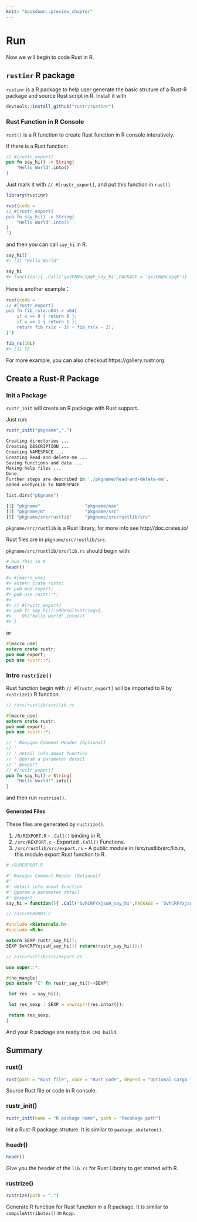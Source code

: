 ---
knit: "bookdown::preview_chapter"
---

# Run

Now we will begin to code Rust in R.

## `rustinr` R package

`rustinr` is a R package to help user generate the basic struture of a Rust-R package and source Rust script in R. Install it with 

```r
devtools::install_github("rustr/rustinr")
```

### Rust Function in R Console

`rust()` is a R function to create Rust function in R console interatively.

If there is a Rust function:

```rust
// #[rustr_export]
pub fn say_hi() -> String{
	"Hello World".into()
}
```

Just mark it with `// #[rustr_export]`, and put this function in `rust()`

```r
library(rustinr)

rust(code = '
// #[rustr_export]
pub fn say_hi() -> String{
	"Hello World".into()
}
')
```

and then you can call `say_hi` in R.

```r
say_hi()
#> [1] "Hello World"

say_hi
#> function(){ .Call('qxJFNNnLVpqF_say_hi',PACKAGE = 'qxJFNNnLVpqF')}
``` 

Here is another example：

```r
rust(code = '
// #[rustr_export]
pub fn fib_rs(x:u64)-> u64{
    if x == 0 { return 0 };
    if x == 1 { return 1 };
    return fib_rs(x - 1) + fib_rs(x - 2);
}')

fib_rs(10L)
#> [1] 55
```

For more example, you can also checkout https://gallery.rustr.org


## Create a Rust-R Package

### Init a Package

`rustr_init` will create an R package with Rust support.

Just run:

```r
rustr_init("pkgname",".")

Creating directories ...
Creating DESCRIPTION ...
Creating NAMESPACE ...
Creating Read-and-delete-me ...
Saving functions and data ...
Making help files ...
Done.
Further steps are described in './pkgname/Read-and-delete-me'.
added useDynLib to NAMESPACE

list.dirs("pkgname")

[1] "pkgname"                 "pkgname/man"            
[3] "pkgname/R"               "pkgname/src"            
[5] "pkgname/src/rustlib"     "pkgname/src/rustlib/src"
```

`pkgname/src/rustlib` is a Rust library, for more info see http://doc.crates.io/

Rust files are in `pkgname/src/rustlib/src`.  

`pkgname/src/rustlib/src/lib.rs` should begin with:

```r
# Run This In R
headr()

#> #[macro_use]
#> extern crate rustr;
#> pub mod export;
#> pub use rustr::*;
#> 
#> // #[rustr_export]
#> pub fn say_hi()->RResult<String>{
#>    Ok("hello world".into())
#> }
```

or

```rust
#[macro_use]
extern crate rustr;
pub mod export;
pub use rustr::*;
```


### Intro `rustrize()`

Rust function begin with `// #[rustr_export]` will be imported to R by `rustrize()` R function.

```rust
// /src/rustlib/src/lib.rs

#[macro_use]
extern crate rustr;
pub mod export;
pub use rustr::*;

// ' Roxygen Comment Header (Optional)
// ' 
// ' detail info about function
// ' @param a parameter detail
// ' @export
// #[rustr_export]
pub fn say_hi()-> String{
	"Hello World!".into()
}
```

and then run `rustrize()`.

#### Generated Files

These files are generated by `rustrize()`.

1. `/R/REXPORT.R` - `.Call()` binding in R.
1. `/src/REXPORT.c` - Exported `.Call()` Functions.
1. `/src/rustlib/src/export.rs` - A public module in /src/rustlib/src/lib.rs, this module export Rust function to R.

```r
# /R/REXPORT.R

#' Roxygen Comment Header (Optional)
#' 
#' detail info about function
#' @param a parameter detail
#' @export
say_hi = function(){ .Call('SvhCRFYxjsuH_say_hi',PACKAGE = 'SvhCRFYxjsuH')}
```

```c
// /src/REXPORT.c

#include <Rinternals.h>
#include <R.h>

extern SEXP rustr_say_hi();
SEXP SvhCRFYxjsuH_say_hi(){ return(rustr_say_hi());}

```

```rust
// /src/rustlib/src/export.rs

use super::*;

#[no_mangle]
pub extern "C" fn rustr_say_hi()->SEXP{

 let res  = say_hi();

 let res_sexp : SEXP = unwrapr!(res.intor());

 return res_sexp;
}

```

And your R package are ready to `R CMD build`.

## Summary

### rust()

```r
rust(path = "Rust file", code = "Rust code", depend = "Optional Cargo TOML dependency")
``` 

Source Rust file or code in R console.

### rustr_init()

```r
rustr_init(name = "R package name", path = "Pacakage path")
```

Init a Rust-R package struture. It is similar to `package.skeleton()`.

### headr()

```r
headr()
```

Give you the header of the `lib.rs` for Rust Library to get started with R.

### rustrize()

```r
rustrize(path = ".")
```

Generate R function for Rust function in a R package. It is similar to `compileAttributes()` in `Rcpp`.

